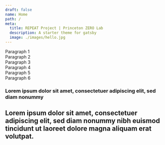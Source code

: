 ```yaml
---
draft: false
name: Home
path: /
meta:
  title: REPEAT Project | Princeton ZERO Lab
  description: A starter theme for gatsby
  image: ./images/hello.jpg
---
```



<Container maxWidth="lg">


<div bgcolor="primary.main" color="white" textAlign="center" mt={3} p={2}>
    Paragraph 1
</div>
<div component="p" bgcolor="primary.light" color="primary.bright" textAlign="center" mt={3} p={2}>
    Paragraph 2
</div>
<div component="p" bgcolor="primary.light" color="primary.bright" textAlign="center" mt={3} p={2}>
    Paragraph 3
</div>

<div component="p" bgcolor="secondary.dull" color="secondary.main" textAlign="center" mt={3} p={2}>
    Paragraph 4
</div>
<div component="p" bgcolor="secondary.dull" color="secondary.blue" textAlign="center" mt={3} p={2}>
    Paragraph 5
</div>
<div component="p" bgcolor="secondary.blue" color="secondary.main" textAlign="center" mt={3} p={2}>
    Paragraph 6
</div>

<RepeatLayout>

### Lorem ipsum dolor sit amet, consectetuer adipiscing elit, sed diam nonummy

## Lorem ipsum dolor sit amet, consectetuer adipiscing elit, sed diam nonummy nibh euismod tincidunt ut laoreet dolore magna aliquam erat volutpat.
</RepeatLayout>
</Container>